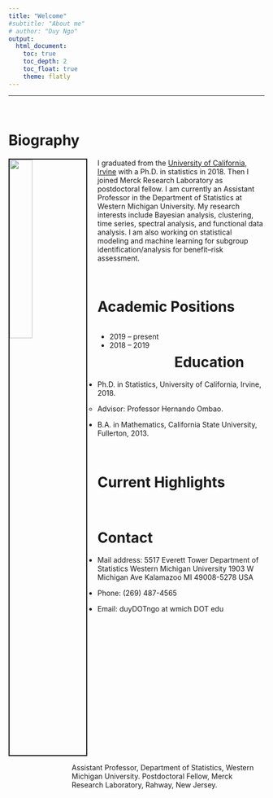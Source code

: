 ```yaml
---
title: "Welcome"
#subtitle: "About me"
# author: "Duy Ngo"
output: 
  html_document:
    toc: true
    toc_depth: 2
    toc_float: true
    theme: flatly
---
```


***
<br>

<!-- rmarkdown::render_site() -->

Biography
====================================================================================

<img src="pictures/profilePic1.png" style="width:30%; border:2px solid; margin-right: 20px" align="left">


I graduated from the [University of California, Irvine](https://www.stat.uci.edu/) with a Ph.D. in statistics in 2018. 
Then I joined Merck Research Laboratory as postdoctoral fellow. I am currently an Assistant Professor in the Department of Statistics at Western Michigan University. My research interests include Bayesian analysis, clustering, time series, spectral analysis, and functional data analysis. 
I am also working on statistical modeling and machine learning for subgroup identification/analysis for benefit--risk assessment.


<br>

Academic Positions
====================================================================================

<div style="float: left; width: 30%;">
<ul>
<li>2019 -- present</li>
<li>2018 -- 2019</li>
</ul>
</div>
<div style="float: right; width: 80%;">
<ul>
Assistant Professor, Department of Statistics, Western Michigan University.
Postdoctoral Fellow, Merck Research Laboratory, Rahway, New Jersey.
</ul>
</div>


<br>

Education 
====================================================================================

- Ph.D. in Statistics, University of California, Irvine, 2018.

  - Advisor: Professor Hernando Ombao.
  
- B.A. in Mathematics, California State University, Fullerton, 2013.



<br>

Current Highlights
====================================================================================

<br>

Contact 
=====================================================================================

- Mail address:
  5517 Everett Tower
  Department of Statistics
  Western Michigan University
  1903 W Michigan Ave
  Kalamazoo MI 49008-5278 USA

- Phone: (269) 487-4565

- Email: duyDOTngo at wmich DOT edu


